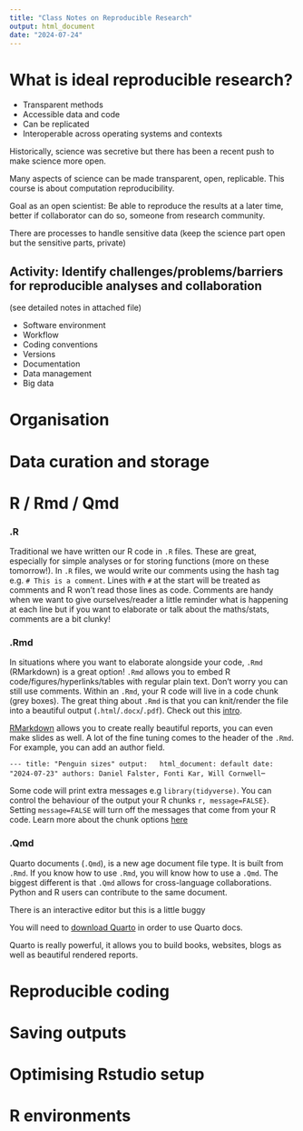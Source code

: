 ```yaml
---
title: "Class Notes on Reproducible Research"
output: html_document
date: "2024-07-24"
---
```



# What is ideal reproducible research?

- Transparent methods
- Accessible data and code
- Can be replicated
- Interoperable across operating systems and contexts

Historically, science was secretive but there has been a recent push to make science more open.

Many aspects of science can be made transparent, open, replicable. This course is about computation reproducibility.

Goal as an open scientist: Be able to reproduce the results at a later time, better if collaborator can do so, someone from research community.

There are processes to handle sensitive data (keep the science part open but the sensitive parts, private)

## Activity: Identify challenges/problems/barriers for reproducible analyses and collaboration

(see detailed notes in attached file)

- Software environment
- Workflow
- Coding conventions
- Versions
- Documentation
- Data management
- Big data

# Organisation

# Data curation and storage

# R / Rmd / Qmd

### .R 
Traditional we have written our R code in `.R` files. These are great, especially for simple analyses or for storing functions (more on these tomorrow!). In `.R` files, we would write our comments using  the hash tag e.g. `# This is a comment`. Lines with `#` at the start will be treated as comments and R won't read those lines as code. Comments are handy when we want to give ourselves/reader a little reminder what is happening at each line but if you want to elaborate or talk about the maths/stats, comments are a bit clunky!

### .Rmd
In situations where you want to elaborate alongside your code, `.Rmd` (RMarkdown) is a great option! `.Rmd` allows you to embed R code/figures/hyperlinks/tables with regular plain text. Don't worry you can still use comments. Within an `.Rmd`, your R code will live in a code chunk (grey boxes). The great thing about `.Rmd` is that you can knit/render the file into a beautiful output (`.html`/`.docx`/`.pdf`). Check out this [intro](https://rmarkdown.rstudio.com/articles_intro.html).

[RMarkdown](https://rmarkdown.rstudio.com/index.html) allows you to create really beautiful reports, you can even make slides as well. A lot of the fine tuning comes to the header of the `.Rmd`. For example, you can add an author field.

```---
title: "Penguin sizes"
output:
  html_document: default
date: "2024-07-23"
authors: Daniel Falster, Fonti Kar, Will Cornwell
```--

Some code will print extra messages e.g `library(tidyverse)`. You can control the behaviour of the output your R chunks `r, message=FALSE}`. Setting `message=FALSE` will turn off the messages that come from your R code. Learn more about the chunk options [here](https://rmarkdown.rstudio.com/lesson-3.html) 

### .Qmd

Quarto documents (`.Qmd`), is a new age document file type. It is built from `.Rmd`. If you know how to use `.Rmd`, you will know how to use a `.Qmd`. The biggest different is that `.Qmd` allows for cross-language collaborations.  Python and R users can contribute to the same document. 

There is an interactive editor but this is a little buggy

You will need to [download Quarto](https://quarto.org/docs/get-started/) in order to use Quarto docs. 

Quarto is really powerful, it allows you to build books, websites, blogs as well as beautiful rendered reports. 


# Reproducible coding

# Saving outputs

# Optimising Rstudio setup

# R environments





